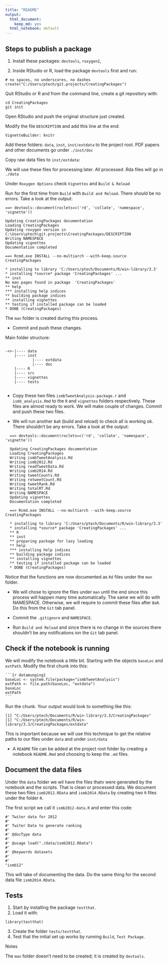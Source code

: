 ```yaml
---
title: "README"
output:
  html_document: 
    keep_md: yes
  html_notebook: default
---
```


## Steps to publish a package

1. Install these packages: `devtools`, `roxygen2`, 


2. Inside RStudio or R, load the package `devtools` first and run:

```
# no spaces, no underscores, no dashes
create("C:/Users/ptech/git.projects/CreatingPackages")   
```


Quit RStudio or R and from the command line, create a git repository with:

```
cd CreatingPackages
git init
```



Open RStudio and push the original structure just created.

Modify the file `DESCRIPTION` and add this line at the end:

```
VignetteBuilder: knitr
```



Add these folders: `data`, `inst`, `inst/extdata` to the project root.
PDF papers and other documents go under `./inst/doc`

Copy raw data files to `inst/extdata`:

We will use these files for processing later. All processed .Rda files will go in `./data`



Under `Roxygen Options` check `Vignettes` and `Build & Reload`



Run for the first time from `Build` with `Build and Reload`. There should be no errors. Take a look at the output:

```
==> devtools::document(roclets=c('rd', 'collate', 'namespace', 'vignette'))

Updating CreatingPackages documentation
Loading CreatingPackages
Updating roxygen version in  C:\Users\ptech\git.projects\CreatingPackages/DESCRIPTION 
Writing NAMESPACE
Updating vignettes
Documentation completed

==> Rcmd.exe INSTALL --no-multiarch --with-keep.source CreatingPackages

* installing to library 'C:/Users/ptech/Documents/R/win-library/3.3'
* installing *source* package 'CreatingPackages' ...
** inst
No man pages found in package  'CreatingPackages' 
** help
*** installing help indices
** building package indices
** installing vignettes
** testing if installed package can be loaded
* DONE (CreatingPackages)
```

The `man` folder is created during this process. 

* Commit and push these changes.

Main folder structure:

```

-<>-|---- data
	|---- inst
			|---- extdata
			|---- doc
	|---- R
	|---- src
	|---- vignettes
	|---- tests


```



* Copy these two files `ismbTweetAnalysis-package.r` and `ismb_analysis.Rmd` to the `R` and `vignettes` folders respectively. These files are almost ready to work. We will make couple of changes. Commit and push these two files.

* We will run another `BaR` (build and reload) to check all is working ok. There shouldn't be any errors. Take a look at the output:

```
  ==> devtools::document(roclets=c('rd', 'collate', 'namespace', 'vignette'))

  Updating CreatingPackages documentation
  Loading CreatingPackages
  Writing ismbTweetAnalysis.Rd
  Writing ismb2012.Rd
  Writing readTweetData.Rd
  Writing ismb2014.Rd
  Writing tweetCounts.Rd
  Writing retweetCount.Rd
  Writing tweetRank.Rd
  Writing totalRT.Rd
  Writing NAMESPACE
  Updating vignettes
  Documentation completed

  ==> Rcmd.exe INSTALL --no-multiarch --with-keep.source CreatingPackages

  * installing to library 'C:/Users/ptech/Documents/R/win-library/3.3'
  * installing *source* package 'CreatingPackages' ...
  ** R
  ** inst
  ** preparing package for lazy loading
  ** help
  *** installing help indices
  ** building package indices
  ** installing vignettes
  ** testing if installed package can be loaded
  * DONE (CreatingPackages)
```

  Notice that the functions are now documented as `Rd` files under the `man` folder.


* We will chose to ignore the files under `man` until the end since this process will happen many time automatically. The same we will do with NAMESPACE. Otherwise, we will require to commit these files after `BaR`. Do this from the `Git` tab panel.

* Commit the `.gitignore` and `NAMESPACE`.

* Run `Build and Reload` and since there is no change in the sources there shouldn't be any notifications ion the `Git` tab panel.

## Check if the notebook is running

We will modify the notebook a little bit. Starting with the objects `baseLoc` and `extPath`. Modify the first chunk into this:


<pre><code>```{r datamunging}
baseLoc <- system.file(package="ismbTweetAnalysis")
extPath <- file.path(baseLoc, "extdata")
baseLoc
extPath
```</code></pre>


Run the chunk. Your output would look to something like this:

```
[1] "C:/Users/ptech/Documents/R/win-library/3.3/CreatingPackages"
[1] "C:/Users/ptech/Documents/R/win-library/3.3/CreatingPackages/extdata"
```

This is important because we will use this technique to get the relative paths to our files under `data` and under `inst/data`

* A `README` file can be added at the project root folder by creating a notebook `README.Rmd` and choosing to keep the `.md` files.


## Document the data files
Under the `data` folder we wil have the files thatv were generated by the notebook and the scripts. That is clean or processed data. We document these two files `ismb2012.RData` and `ismb2014.RData` by creating two `R` files under the folder `R`.

The first script we call it `ismb2012-data.R` and enter this code:

```
#' Twiter data for 2012
#'
#' Twiter Data to generate ranking
#'
#' @docType data
#'
#' @usage load("./data/ismb2012.RData")
#'
#' @keywords datasets
#'
#'
"ismb12"
```

This will take of documenting the data. Do the same thing for the second data file `ismb2014.RData`.


## Tests
1. Start by installing the package `testthat`.
2. Load it with:
```
library(testthat)
```
3. Create the folder `tests/testthat`.
4. Test that the initial set up works by running `Build`, `Test Package`.




Notes

The `man` folder doesn't need to be created; it is created by `devtools`.
